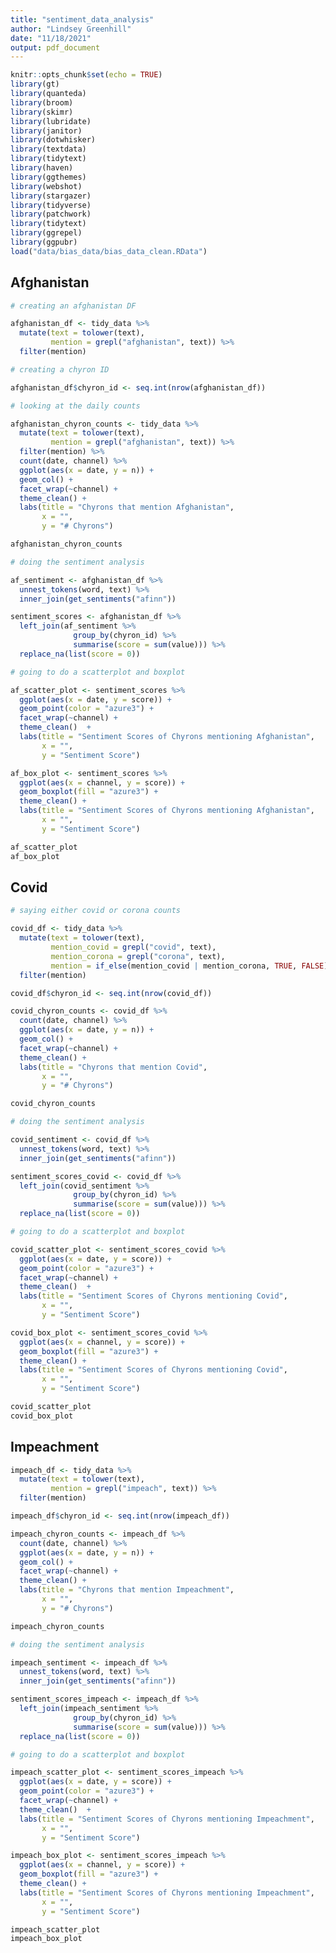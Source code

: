```yaml
---
title: "sentiment_data_analysis"
author: "Lindsey Greenhill"
date: "11/18/2021"
output: pdf_document
---
```


```r
knitr::opts_chunk$set(echo = TRUE)
library(gt)
library(quanteda)
library(broom)
library(skimr)
library(lubridate)
library(janitor)
library(dotwhisker)
library(textdata)
library(tidytext)
library(haven)
library(ggthemes)
library(webshot)
library(stargazer)
library(tidyverse)
library(patchwork)
library(tidytext)
library(ggrepel)
library(ggpubr)
load("data/bias_data/bias_data_clean.RData")
```

## Afghanistan

```r

# creating an afghanistan DF

afghanistan_df <- tidy_data %>%
  mutate(text = tolower(text),
         mention = grepl("afghanistan", text)) %>%
  filter(mention)

# creating a chyron ID

afghanistan_df$chyron_id <- seq.int(nrow(afghanistan_df))

# looking at the daily counts

afghanistan_chyron_counts <- tidy_data %>%
  mutate(text = tolower(text),
         mention = grepl("afghanistan", text)) %>%
  filter(mention) %>%
  count(date, channel) %>%
  ggplot(aes(x = date, y = n)) +
  geom_col() +
  facet_wrap(~channel) +
  theme_clean() +
  labs(title = "Chyrons that mention Afghanistan",
       x = "",
       y = "# Chyrons")

afghanistan_chyron_counts

# doing the sentiment analysis

af_sentiment <- afghanistan_df %>%
  unnest_tokens(word, text) %>%
  inner_join(get_sentiments("afinn"))

sentiment_scores <- afghanistan_df %>%
  left_join(af_sentiment %>%
              group_by(chyron_id) %>%
              summarise(score = sum(value))) %>%
  replace_na(list(score = 0))

# going to do a scatterplot and boxplot

af_scatter_plot <- sentiment_scores %>%
  ggplot(aes(x = date, y = score)) +
  geom_point(color = "azure3") +
  facet_wrap(~channel) +
  theme_clean()  +
  labs(title = "Sentiment Scores of Chyrons mentioning Afghanistan",
       x = "",
       y = "Sentiment Score")

af_box_plot <- sentiment_scores %>%
  ggplot(aes(x = channel, y = score)) +
  geom_boxplot(fill = "azure3") +
  theme_clean() +
  labs(title = "Sentiment Scores of Chyrons mentioning Afghanistan",
       x = "",
       y = "Sentiment Score")

af_scatter_plot
af_box_plot
```

## Covid

```r

# saying either covid or corona counts

covid_df <- tidy_data %>%
  mutate(text = tolower(text),
         mention_covid = grepl("covid", text),
         mention_corona = grepl("corona", text),
         mention = if_else(mention_covid | mention_corona, TRUE, FALSE)) %>%
  filter(mention)

covid_df$chyron_id <- seq.int(nrow(covid_df))

covid_chyron_counts <- covid_df %>%
  count(date, channel) %>%
  ggplot(aes(x = date, y = n)) +
  geom_col() +
  facet_wrap(~channel) +
  theme_clean() +
  labs(title = "Chyrons that mention Covid",
       x = "",
       y = "# Chyrons")

covid_chyron_counts

# doing the sentiment analysis

covid_sentiment <- covid_df %>%
  unnest_tokens(word, text) %>%
  inner_join(get_sentiments("afinn"))

sentiment_scores_covid <- covid_df %>%
  left_join(covid_sentiment %>%
              group_by(chyron_id) %>%
              summarise(score = sum(value))) %>%
  replace_na(list(score = 0))

# going to do a scatterplot and boxplot

covid_scatter_plot <- sentiment_scores_covid %>%
  ggplot(aes(x = date, y = score)) +
  geom_point(color = "azure3") +
  facet_wrap(~channel) +
  theme_clean()  +
  labs(title = "Sentiment Scores of Chyrons mentioning Covid",
       x = "",
       y = "Sentiment Score")

covid_box_plot <- sentiment_scores_covid %>%
  ggplot(aes(x = channel, y = score)) +
  geom_boxplot(fill = "azure3") +
  theme_clean() +
  labs(title = "Sentiment Scores of Chyrons mentioning Covid",
       x = "",
       y = "Sentiment Score")

covid_scatter_plot
covid_box_plot
```

## Impeachment

```r
impeach_df <- tidy_data %>%
  mutate(text = tolower(text),
         mention = grepl("impeach", text)) %>%
  filter(mention)

impeach_df$chyron_id <- seq.int(nrow(impeach_df))

impeach_chyron_counts <- impeach_df %>%
  count(date, channel) %>%
  ggplot(aes(x = date, y = n)) +
  geom_col() +
  facet_wrap(~channel) +
  theme_clean() +
  labs(title = "Chyrons that mention Impeachment",
       x = "",
       y = "# Chyrons")

impeach_chyron_counts

# doing the sentiment analysis

impeach_sentiment <- impeach_df %>%
  unnest_tokens(word, text) %>%
  inner_join(get_sentiments("afinn"))

sentiment_scores_impeach <- impeach_df %>%
  left_join(impeach_sentiment %>%
              group_by(chyron_id) %>%
              summarise(score = sum(value))) %>%
  replace_na(list(score = 0))

# going to do a scatterplot and boxplot

impeach_scatter_plot <- sentiment_scores_impeach %>%
  ggplot(aes(x = date, y = score)) +
  geom_point(color = "azure3") +
  facet_wrap(~channel) +
  theme_clean()  +
  labs(title = "Sentiment Scores of Chyrons mentioning Impeachment",
       x = "",
       y = "Sentiment Score")

impeach_box_plot <- sentiment_scores_impeach %>%
  ggplot(aes(x = channel, y = score)) +
  geom_boxplot(fill = "azure3") +
  theme_clean() +
  labs(title = "Sentiment Scores of Chyrons mentioning Impeachment",
       x = "",
       y = "Sentiment Score")

impeach_scatter_plot
impeach_box_plot


```


